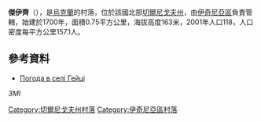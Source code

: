 {{coord|50|44|34|N|32|21|12|E|scale:100000|display=title}}

'''傑伊齊'''（{{lang-uk|Гейці}}），是[[烏克蘭|烏克蘭]]的村落，位於該國北部[[切爾尼戈夫州|切爾尼戈夫州]]，由[[伊奇尼亞區|伊奇尼亞區]]負責管轄，始建於1700年，面積0.75平方公里，海拔高度163米，2001年人口118，人口密度每平方公里157.1人。

==參考資料==
* [http://weather.in.ua/ua/chernigovskaja/5017 Погода в селі Гейці] {{Wayback|url=http://weather.in.ua/ua/chernigovskaja/5017 |date=20200805082254 }}
; ''ЗМІ''

[[Category:切爾尼戈夫州村落|Category:切爾尼戈夫州村落]]
[[Category:伊奇尼亞區村落|Category:伊奇尼亞區村落]]


{{Chernihiv-geo-stub}}